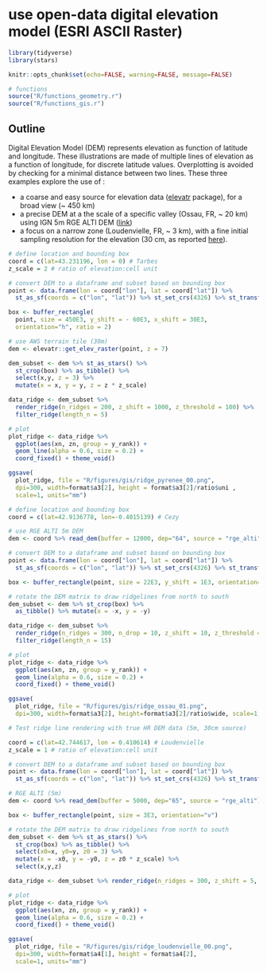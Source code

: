 # use open-data digital elevation model (ESRI ASCII Raster)

```r
library(tidyverse)
library(stars)

knitr::opts_chunk$set(echo=FALSE, warning=FALSE, message=FALSE)

# functions
source("R/functions_geometry.r")
source("R/functions_gis.r")
```

## Outline

Digital Elevation Model (DEM) represents elevation as function of latitude and longitude. These illustrations are made of multiple lines of elevation as a function of longitude, for discrete latitude values. Overplotting is avoided by checking for a minimal distance between two lines. These three examples explore the use of :

* a coarse and easy source for elevation data ([elevatr](https://github.com/jhollist/elevatr) package), for a broad view (~ 450 km)
* a precise DEM at a the scale of a specific valley (Ossau, FR, ~ 20 km) using IGN 5m RGE ALTI DEM ([link](https://geoservices.ign.fr/documentation/diffusion/telechargement-donnees-libres.html#rge-alti-5-m)) 
* a focus on a narrow zone (Loudenvielle, FR, ~ 3 km), with a fine initial sampling resolution for the elevation (30 cm, as reported [here](https://www.geoportail.gouv.fr/carte?c=2.4206324117987448,48.81510668542717&z=10&l0=GEOGRAPHICALGRIDSYSTEMS.MAPS.SCAN-EXPRESS.STANDARD::GEOPORTAIL:OGC:WMTS(1)&l1=ELEVATIONGRIDCOVERAGE.HIGHRES.QUALITY::GEOPORTAIL:OGC:WMTS(1)&permalink=yes)). 


```r

# define location and bounding box
coord = c(lat=43.231196, lon = 0) # Tarbes
z_scale = 2 # ratio of elevation:cell unit

# convert DEM to a dataframe and subset based on bounding box
point <- data.frame(lon = coord["lon"], lat = coord["lat"]) %>% 
  st_as_sf(coords = c("lon", "lat")) %>% st_set_crs(4326) %>% st_transform(crs = 2154) 

box <- buffer_rectangle(
  point, size = 450E3, y_shift = - 60E3, x_shift = 30E3,
  orientation="h", ratio = 2)

# use AWS terrain tile (30m)
dem <- elevatr::get_elev_raster(point, z = 7) 

dem_subset <- dem %>% st_as_stars() %>% 
  st_crop(box) %>% as_tibble() %>%
  select(x,y, z = 3) %>% 
  mutate(x = x, y = y, z = z * z_scale)

data_ridge <- dem_subset %>%
  render_ridge(n_ridges = 200, z_shift = 1000, z_threshold = 100) %>% 
  filter_ridge(length_n = 5)

# plot
plot_ridge <- data_ridge %>%
  ggplot(aes(xn, zn, group = y_rank)) +
  geom_line(alpha = 0.6, size = 0.2) +
  coord_fixed() + theme_void()

ggsave(
  plot_ridge, file = "R/figures/gis/ridge_pyrenee_00.png",
  dpi=300, width=format$a3[2], height = format$a3[2]/ratio$uni ,
  scale=1, units="mm")

```

```r

# define location and bounding box
coord = c(lat=42.9136778, lon=-0.4015139) # Cezy

# use RGE ALTI 5m DEM
dem <- coord %>% read_dem(buffer = 12000, dep="64", source = "rge_alti")

# convert DEM to a dataframe and subset based on bounding box
point <- data.frame(lon = coord["lon"], lat = coord["lat"]) %>% 
  st_as_sf(coords = c("lon", "lat")) %>% st_set_crs(4326) %>% st_transform(crs = 2154) 

box <- buffer_rectangle(point, size = 22E3, y_shift = 1E3, orientation="v")

# rotate the DEM matrix to draw ridgelines from north to south
dem_subset <- dem %>% st_crop(box) %>% 
  as_tibble() %>% mutate(x = -x, y = -y)

data_ridge <- dem_subset %>%
  render_ridge(n_ridges = 300, n_drop = 10, z_shift = 10, z_threshold = 8) %>% 
  filter_ridge(length_n = 15)

# plot
plot_ridge <- data_ridge %>%
  ggplot(aes(xn, zn, group = y_rank)) +
  geom_line(alpha = 0.6, size = 0.2) +
  coord_fixed() + theme_void()

ggsave(
  plot_ridge, file = "R/figures/gis/ridge_ossau_01.png",
  dpi=300, width=format$a3[2], height=format$a3[2]/ratio$wide, scale=1, units="mm")

```

```r

# Test ridge line rendering with true HR DEM data (5m, 30cm source)

coord = c(lat=42.744617, lon = 0.410614) # Loudenvielle
z_scale = 1 # ratio of elevation:cell unit

# convert DEM to a dataframe and subset based on bounding box
point <- data.frame(lon = coord["lon"], lat = coord["lat"]) %>% 
  st_as_sf(coords = c("lon", "lat")) %>% st_set_crs(4326) %>% st_transform(crs = 2154) 

# RGE ALTI (5m)
dem <- coord %>% read_dem(buffer = 5000, dep="65", source = "rge_alti")

box <- buffer_rectangle(point, size = 3E3, orientation="v")

# rotate the DEM matrix to draw ridgelines from north to south
dem_subset <- dem %>% st_as_stars() %>% 
  st_crop(box) %>% as_tibble() %>%
  select(x0=x, y0=y, z0 = 3) %>% 
  mutate(x = -x0, y = -y0, z = z0 * z_scale) %>% 
  select(x,y,z)

data_ridge <- dem_subset %>% render_ridge(n_ridges = 300, z_shift = 5, z_threshold = 7) 

# plot
plot_ridge <- data_ridge %>%
  ggplot(aes(xn, zn, group = y_rank)) +
  geom_line(alpha = 0.6, size = 0.2) +
  coord_fixed() + theme_void()

ggsave(
  plot_ridge, file = "R/figures/gis/ridge_loudenvielle_00.png",
  dpi=300, width=format$a4[1], height = format$a4[2],
  scale=1, units="mm")

```

